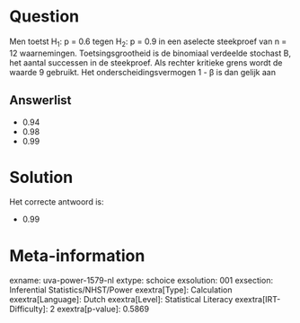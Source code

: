 Question
========

Men toetst H~1~: p = 0.6 tegen H~2~: p = 0.9 in een aselecte steekproef
van n = 12 waarnemingen. Toetsingsgrootheid is de binomiaal verdeelde
stochast B, het aantal successen in de steekproef. Als rechter kritieke
grens wordt de waarde 9 gebruikt. Het onderscheidingsvermogen 1 - β is
dan gelijk aan

Answerlist
----------

* 0.94
* 0.98
* 0.99

Solution
========

Het correcte antwoord is: 

* 0.99

Meta-information
================
exname: uva-power-1579-nl
extype: schoice
exsolution: 001
exsection: Inferential Statistics/NHST/Power
exextra[Type]: Calculation
exextra[Language]: Dutch
exextra[Level]: Statistical Literacy
exextra[IRT-Difficulty]: 2
exextra[p-value]: 0.5869
